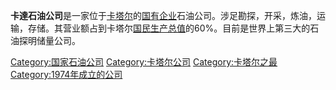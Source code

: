 {{Infobox Company
|name             = 卡達石油公司
|company_logo     = [[Image:卡達石油公司logo.png|200px]]
|type             = [[國營企業|國營企業]]
|foundation       = 1974
|location_city    = [[杜哈|杜哈]]
|location_country = [[卡達|卡達]]
|locations        =   <!--# of locations-->
|key_people       = [[وانغ_وي_هان|وانغ وي هان]], Minister of Energy & Industry , Chairman <br/>Hamad Rashid Al-Mohannadi Managing Director - [[RasGas|RasGas]], Deputy Chairman
|area_served      = 
|industry         = [[石油工業|石油工業]] 
|products         = [[石油|石油]] ([[燃料|燃料]], [[潤滑劑|潤滑劑]])<br>[[天然氣|天然氣]] ([[液化天然氣|液化天然氣]])<br>[[石油化工|石油化工]]
|services         = 
|revenue          = {{profit}} US$ 51.6 billion (2011)
|net_income       = {{profit}} US$ 14.9 billion  (2011) 
|assets           = {{profit}} US$ 107.8 billion (2011) 
|num_employees    = 
|parent           = 
|owner            = 卡達政府
|divisions        =
|controversies    = 
|subsid           = Gulf Helicopter Co.<br/>Qatar Petrochemical Co.<br/>Industries Qatar Q.S.C<br/>Qatar Terminal Co. Limited 
|slogan           = 
|homepage         = [http://www.qp.com.qa www.qp.com.qa]
|dissolved        = 
|footnotes        = 
|intl             =  yes
}}

'''卡達石油公司'''是一家位于[[卡塔尔|卡塔尔]]的[[国有|国有企业]]石油公司。涉足勘探，开采，炼油，运输，存储。其营业额占到卡塔尔[[国民生产总值|国民生产总值]]的60%。目前是世界上第三大的石油探明储量公司。

{{公司小作品}}

[[Category:国家石油公司|Category:国家石油公司]]
[[Category:卡塔尔公司|Category:卡塔尔公司]]
[[Category:卡塔尔之最|Category:卡塔尔之最]]
[[Category:1974年成立的公司|Category:1974年成立的公司]]